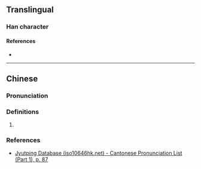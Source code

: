 {{character info}}
==Translingual==

===Han character===
{{Han char|rn=32|rad=土|as=07|sn=10|four=|canj=NSG|ids=⿱防土}}

====References====
* {{Han ref|kx=0229.210|dkj=05109|dj=0465.110|hdz=10442.100|uh=57C5|ud=22469}}

----

==Chinese==
{{zh-forms}}

===Pronunciation===
{{zh-pron
|m=fáng
|c=fong4
|mc=y
|oc=y
|cat=
}}

===Definitions===
{{zh-hanzi}}

# {{rfdef|zh|sort=土07}}

===References===
* [http://www.iso10646hk.net/jp/document/download.jsp Jyutping Database (iso10646hk.net) - Cantonese Pronunciation List (Part 1), p. 87]